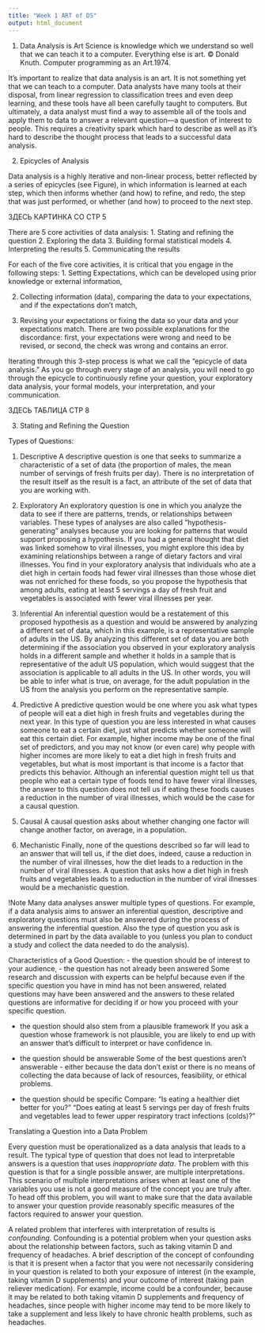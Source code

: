 ```yaml
---
title: "Week 1 ART of DS"
output: html_document
---
```


1.	Data Analysis is Art
Science is knowledge which we understand so well that we can teach it to a computer. 
Everything else is art. 
© Donald Knuth. Computer programming as an Art.1974.

It’s important to realize that data analysis is an art. It is not something yet that we can teach to a computer. Data analysts have many tools at their disposal, from linear regression to classification trees and even deep learning, and these tools have all been carefully taught to computers. But ultimately, a data analyst must find a way to assemble all of the tools and apply them to data to answer a relevant question—a question of interest to people. This requires a creativity spark which hard to describe as well as it’s hard to describe the thought process that leads to a successful data analysis.

2.	Epicycles of Analysis

Data analysis is a highly iterative and non-linear process, better reflected by a series of epicycles (see Figure), in which information is learned at each step, which then informs whether (and how) to refine, and redo, the step that was just performed, or whether (and how) to proceed to the next step.

ЗДЕСЬ КАРТИНКА СО СТР 5

There are 5 core activities of data analysis:
1. Stating and refining the question
2. Exploring the data
3. Building formal statistical models
4. Interpreting the results
5. Communicating the results

For each of the five core activities, it is critical that you engage in the following steps:
1.	Setting Expectations, 
which can be developed using prior knowledge or external information,

2. Collecting information (data), comparing the data to your expectations, and if the expectations don’t match,

3. Revising your expectations or fixing the data so your data and your expectations match. There are two possible explanations for the discordance: first, your expectations were wrong and need to be revised, or second, the check was wrong and contains an error.

Iterating through this 3-step process is what we call the “epicycle of data analysis.” As you go through every stage of an analysis, you will need to go through the epicycle to continuously refine your question, your exploratory data analysis, your formal models, your interpretation, and your communication.

ЗДЕСЬ ТАБЛИЦА СТР 8

3.  Stating and Refining the Question

Types of Questions:

1.	Descriptive
A descriptive question is one that seeks to summarize a characteristic of a set of data (the proportion of males, the mean number of servings of fresh fruits per day). There is no interpretation of the result itself as the result is a fact, an attribute of the set of data that you are working with.

2.	Exploratory
An exploratory question is one in which you analyze the data to see if there are patterns, trends, or relationships between variables. These types of analyses are also called “hypothesis- generating” analyses because you are looking for patterns that would support proposing a hypothesis. If you had a general thought that diet was linked somehow to viral illnesses, you might explore this idea by examining relationships between a range of dietary factors and viral illnesses. You find in your exploratory analysis that individuals who ate a diet high in certain foods had fewer viral illnesses than those whose diet was not enriched for these foods, so you propose the hypothesis that among adults, eating at least 5 servings a day of fresh fruit and vegetables is associated with fewer viral illnesses per year.


3.	Inferential
An inferential question would be a restatement of this proposed hypothesis as a question and would be answered by analyzing a different set of data, which in this example, is a representative sample of adults in the US. By analyzing this different set of data you are both determining if the association you observed in your exploratory analysis holds in a different sample and whether it holds in a sample that is representative of the adult US population, which would suggest that the association is applicable to all adults in the US. In other words, you will be able to infer what is true, on average, for the adult population in the US from the analysis you perform on the representative sample.

4.	Predictive
A predictive question would be one where you ask what types of people will eat a diet high in fresh fruits and vegetables during the next year. In this type of question you are less interested in what causes someone to eat a certain diet, just what predicts whether someone will eat this certain diet.
For example, higher income may be one of the final set of predictors, and you may not know (or even care) why people with higher incomes are more likely to eat a diet high in fresh fruits and vegetables, but what is most important is that income is a factor that predicts this behavior. Although an inferential question might tell us that people who eat a certain type of foods tend to have fewer viral illnesses, the answer to this question does not tell us if eating these foods causes a reduction in the number of viral illnesses, which would be the case for a causal question.

5.	Causal
A causal question asks about whether changing one factor will change another factor, on average, in a population.

6.	Mechanistic
Finally, none of the questions described so far will lead to an answer that will tell us, if the diet does, indeed, cause a reduction in the number of viral illnesses, how the diet leads to a reduction in the number of viral illnesses. A question that asks how a diet high in fresh fruits and vegetables leads to a reduction in the number of viral illnesses would be a mechanistic question.

!Note 
Many data analyses answer multiple types of questions. For example, if a data analysis aims to answer an inferential question, descriptive and exploratory questions must also be answered during the process of answering the inferential question. Also the type of question you ask is determined in part by the data available to you (unless you plan to conduct a study and collect the data needed to do the analysis).

Characteristics of a Good Question:
-	the question should be of interest to your audience,
-	the question has not already been answered 
Some research and discussion with experts can be helpful because even if the specific question you have in mind has not been answered, related questions may have been answered and the answers to these related questions are informative for deciding if or how you proceed with your specific question.

-	the question should also stem from a plausible framework
If you ask a question whose framework is not plausible, you are likely to end up with an answer that’s difficult to interpret or have confidence in.

-	the question should be answerable
Some of the best questions aren’t answerable - either because the data don’t exist or there is no means of collecting the data because of lack of resources, feasibility, or ethical problems.

-	the question should be specific
Compare: 
“Is eating a healthier diet better for you?”
“Does eating at least 5 servings per day of fresh fruits and vegetables lead to fewer upper respiratory tract infections (colds)?”

Translating a Question into a Data Problem

Every question must be operationalized as a data analysis that leads to a result. The typical type of question that does not lead to interpretable answers is a question that uses *inappropriate data*. The problem with this question is that for a single possible answer, are multiple interpretations. This scenario of multiple interpretations arises when at least one of the variables you use is not a good measure of the concept you are truly after. To head off this problem, you will want to make sure that the data available to answer your question provide reasonably specific measures of the factors required to answer your question.

A related problem that interferes with interpretation of results is *confounding*. Confounding is a potential problem when your question asks about the relationship between factors, such as taking vitamin D and frequency of headaches. A brief description of the concept of confounding is that it is present when a factor that you were not necessarily considering in your question is related to both
your exposure of interest (in the example, taking vitamin D supplements) and your outcome of interest (taking pain reliever medication). For example, income could be a confounder, because it may be related to both taking vitamin D supplements and frequency of headaches, since people with higher income may tend to be more likely to take a supplement and less likely to have chronic health problems, such as headaches.


